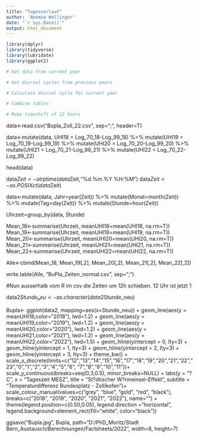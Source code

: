 ```yaml
---
title: "Tagesverlauf"
author: 'Noémie Wellinger'
date: "`r Sys.Date()`"
output: html_document
---
```



```r
library(dplyr)
library(tidyverse)
library(lubridate)
library(ggplot2)
```


```r
# Get data from current year

# Get diurnal cycles from previous years

```

```r
# Calculate diurnal cycle for current year

# Combine tables

```


```r
# Make timeshift of 12 hours
```

data<-read.csv("Bupla_Zoll_22.csv", sep=";", header=T)

data<-mutate(data, UHI18 = Log_70_18-Log_99_18) %>%
  mutate(UHI19 = Log_70_19-Log_99_19) %>%
  mutate(UHI20 = Log_70_20-Log_99_20) %>%
  mutate(UHI21 = Log_70_21-Log_99_21) %>%
  mutate(UHI22 = Log_70_22-Log_99_22)

head(data) 

data$Zeit<-strptime(data$Zeit,"%d.%m.%Y %H:%M")
data$Zeit<-as.POSIXct(data$Zeit)

data<-mutate(data, Jahr=year(Zeit)) %>%
  mutate(Monat=month(Zeit)) %>%
  mutate(Tag=day(Zeit)) %>%
  mutate(Stunde=hour(Zeit))

Uhrzeit=group_by(data, Stunde)

Mean_18<-summarise(Uhrzeit, meanUHI18=mean(UHI18, na.rm=T))
Mean_19<-summarise(Uhrzeit, meanUHI19=mean(UHI19, na.rm=T))
Mean_20<-summarise(Uhrzeit, meanUHI20=mean(UHI20, na.rm=T))
Mean_21<-summarise(Uhrzeit, meanUHI21=mean(UHI21, na.rm=T))
Mean_22<-summarise(Uhrzeit, meanUHI22=mean(UHI22, na.rm=T))

Alle<-cbind(Mean_18, Mean_19[,2], Mean_20[,2], Mean_21[,2], Mean_22[,2])

write.table(Alle, "BuPla_Zeiten_normal.csv", sep=";")

#################################################################################

#Nun ausserhalb vom R im csv die Zeiten um 12h schieben. 12 Uhr ist jetzt 1

data2$Stunde_neu<-as.character(data2$Stunde_neu)

Bupla<-
  ggplot(data2, mapping=aes(x=Stunde_neu)) +
  geom_line(aes(y = meanUHI18,color="2018"), lwd=1.2) +
  geom_line(aes(y = meanUHI19,color="2019"), lwd=1.2) +
  geom_line(aes(y = meanUHI20,color="2020"), lwd=1.2) +
  geom_line(aes(y = meanUHI21,color="2021"), lwd=1.2) +
  geom_line(aes(y = meanUHI22,color="2022"), lwd=1.5) +
  geom_hline(yintercept = 0, lty=3) +
  geom_hline(yintercept = 1, lty=3) +
  geom_hline(yintercept = 2, lty=3) +
  geom_hline(yintercept = 3, lty=3) +
  theme_bw() +
  scale_x_discrete(limits=c("12","13","14","15","16","17","18","19","20","21","22","23","0","1","2","3","4","5","6",
                            "7","8","9","10","11"))+
  scale_y_continuous(breaks=seq(0,3,0.5), minor_breaks=NULL) +
  labs(y = "?C",
       x = "Tageszeit MESZ",
       title = "St?dtischer W?rmeinsel-Effekt",
       subtitle = "Temperaturdifferenz Bundesplatz - Zollikofen")+
  scale_colour_manual(values=c("grey", "blue", "gold", "red", "black"), breaks=c("2018", "2019", "2020", "2021", "2022"), name="") +
  theme(legend.position=c(0.50,0.05), legend.direction = "horizontal", legend.background=element_rect(fill="white", color="black"))

ggsave("Bupla.jpg", Bupla, path="D:/PhD_Moritz/Stadt Bern_Austausch/Berechnungen/Factsheets/2022", width=8, height=7)
